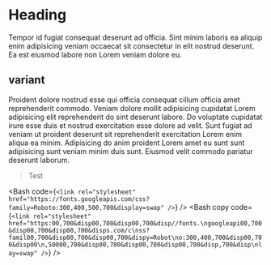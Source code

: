 # Heading

Tempor id fugiat consequat deserunt ad officia. Sint minim laboris ea aliquip enim adipisicing veniam occaecat sit consectetur in elit nostrud deserunt. Ea est eiusmod labore non Lorem veniam dolore eu.

## variant

Proident dolore nostrud esse qui officia consequat cillum officia amet reprehenderit commodo. Veniam dolore mollit adipisicing cupidatat Lorem adipisicing elit reprehenderit do sint deserunt labore. Do voluptate cupidatat irure esse duis et nostrud exercitation esse dolore ad velit. Sunt fugiat ad veniam ut proident deserunt sit reprehenderit exercitation Lorem enim aliqua ea minim. Adipisicing do anim proident Lorem amet eu sunt sunt adipisicing sunt veniam minim duis sunt. Eiusmod velit commodo pariatur deserunt laborum.

> Test

<Bash
  code={`<link rel="stylesheet" href="https://fonts.googleapis.com/css?family=Roboto:300,400,500,700&display=swap" />`}
/>
<Bash
  copy
  code={`<link rel="stylesheet" href="https:00,700&disp00,700&disp00,700&disp//fonts.\ngoogleapi00,700&disp00,700&disp00,700&disps.com/c\nss?famil00,700&disp00,700&disp00,700&dispy=Robot\no:300,400,700&disp00,700&disp00\n,50000,700&disp00,700&disp00,700&disp00,700&disp,700&disp\nlay=swap" />`}
/>

<Bash code="yarn add @navikt/ds-react" terminal />

<Bash code="yarn add @navikt/ds-react" terminal copy />
<Bash code="yarn add @navikt/ds-react" terminal copy />
<Bash code="yarn add @navikt/ds-react" terminal copy />
<Bash code="yarn add @navikt/ds-react" terminal copy />
